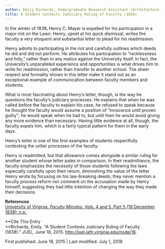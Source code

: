 ```yaml
---
author: Emily Richards, Undergraduate Research Assistant (Architecture, 3rd year)
title: A Student Contests Judiciary Ruling of Faculty (1838)
---
```

In the winter of 1838, Henry C. Mayer is expelled for his participation in a major riot on the Lawn. Henry, upset at his quick dismissal, writes the faculty a very eloquent and substantial letter to plead for his readmission. 

Henry admits to participating in the riot and carefully outlines which deeds he did and did not perform. He attributes his participation to “recklessness and folly,” rather than to any malice against the University itself. In fact, the University’s unparalleled experience and opportunities is what drives him to write for readmission, rather than transfer to another school. The sheer respect and formality shown in this letter make it stand out as an exceptional example of communication between faculty members and students.

What is most fascinating about Henry’s letter, though, is the way he questions the faculty’s judiciary processes. He explains that when he was called before the faculty to explain his case, he refused to speak because he thought the faculty would assume a position of “innocence until proven guilty"; he would speak when he had to, but until then he would avoid giving any more evidence than necessary. Having little evidence at all, though, the faculty expels him, which is a fairly typical pattern for them in the early days.

Henry’s letter is one of the first examples of students respectfully contesting the unfair processes of the faculty.

Henry is readmitted, but that allowance comes alongside a similar ruling for another student whose letter pales in comparison. In their readmittance, the faculty emphasizes the necessity of those students following the laws especially carefully upon their return, diminishing the value of the letter Henry wrote by focusing on his law-breaking deeds; they never mention a faculty process reform nor comment on the accusation made by Henry himself, suggesting they had little intention of changing the way they made their decisions.

**References**  
[University of Virginia. _Faculty Minutes._ Vols. 4 and 5, Part 5 (19 December 1838): n.p.](http://juel.iath.virginia.edu/exist/cocoon/juel/faculty/vols_4_5/part5 "University of Virginia. Faculty Minutes. Vols. 4 and 5, Part 5 (19 December 1838): n.p.")

**Cite This Entry  
**Richards, Emily. "A Student Contests Judiciary Ruling of Faculty (1838)." _JUEL,_ June 18, 2015. http://juel.iath.virginia.edu/node/16.

First published: June 18, 2015 | Last modified: July 1, 2018